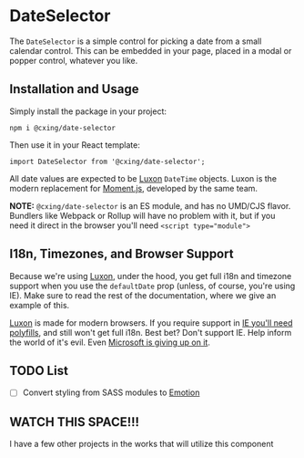 
<Meta title="Introduction" />

# DateSelector

The `DateSelector` is a simple control for picking a date from a small calendar control. This can be embedded in your page, placed in a modal or popper control, whatever you like.

## Installation and Usage

Simply install the package in your project:

```
npm i @cxing/date-selector
```

Then use it in your React template:

```
import DateSelector from '@cxing/date-selector';
```

All date values are expected to be [Luxon](https://moment.github.io/luxon/) `DateTime` objects. Luxon is the modern replacement for [Moment.js](https://momentjs.com/), developed by the same team.

**NOTE:** `@cxing/date-selector` is an ES module, and has no UMD/CJS flavor. Bundlers like Webpack or Rollup will have no problem with it, but if you need it direct in the browser you'll need `<script type="module">`

## I18n, Timezones, and Browser Support

Because we're using [Luxon](https://moment.github.io/luxon/), under the hood, you get full i18n and timezone support when you use the `defaultDate` prop (unless, of course, you're using IE). Make sure to read the rest of the documentation, where we give an example of this.

[Luxon](https://moment.github.io/luxon/) is made for modern browsers. If you require support in [IE you'll need polyfills](https://moment.github.io/luxon/docs/manual/install.html#internet-explorer), and still won't get full i18n. Best bet? Don't support IE. Help inform the world of it's evil. Even [Microsoft is giving up on it](https://techcommunity.microsoft.com/t5/microsoft-365-blog/microsoft-365-apps-say-farewell-to-internet-explorer-11-and/ba-p/1591666).

## TODO List

- [ ] Convert styling from SASS modules to [Emotion](https://emotion.sh/docs/introduction)

## WATCH THIS SPACE!!!

I have a few other projects in the works that will utilize this component
